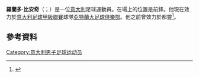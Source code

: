 '''羅蘭多·比安奇'''（{{lang-it|Rolando Bianchi}}；{{bd|1983年|2月15日}}）是一位[[意大利|意大利]]足球運動員。在場上的位置是前鋒。他現在效力於[[意大利足球甲級聯賽|意大利足球甲級聯賽]]球隊[[亞特蘭大足球俱樂部|亞特蘭大足球俱樂部]]。他之前曾效力於都靈<ref>{{Cite web |url=http://www.mcfc.co.uk/default.sps?pagegid=%7BDBD12D53-8346-431D-A04F-5D0F8664DE80%7D&newsid=6616640 |title=Rolando Bianchi leaves the club |access-date=2022-02-08 |archive-date=2009-02-21 |archive-url=https://web.archive.org/web/20090221100410/http://www.mcfc.co.uk/default.sps?pagegid=%7BDBD12D53-8346-431D-A04F-5D0F8664DE80%7D&newsid=6616640 |dead-url=no }}</ref>。
==參考資料==
{{Reflist}}

{{DEFAULTSORT: Bianchi, Rolando}}
[[Category:意大利男子足球运动员|Category:意大利男子足球运动员]]